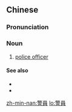{{also|警员}}
==Chinese==
{{zh-forms|s=警员}}

===Pronunciation===
{{zh-pron
|m=jǐngyuán
|c=ging2 jyun4
|cat=n
}}

===Noun===
{{zh-noun}}

# [[police officer]]

====See also====
* {{zh-l|警察}}
* {{zh-l|警官}}

[[zh-min-nan:警員]]
[[lo:警員]]